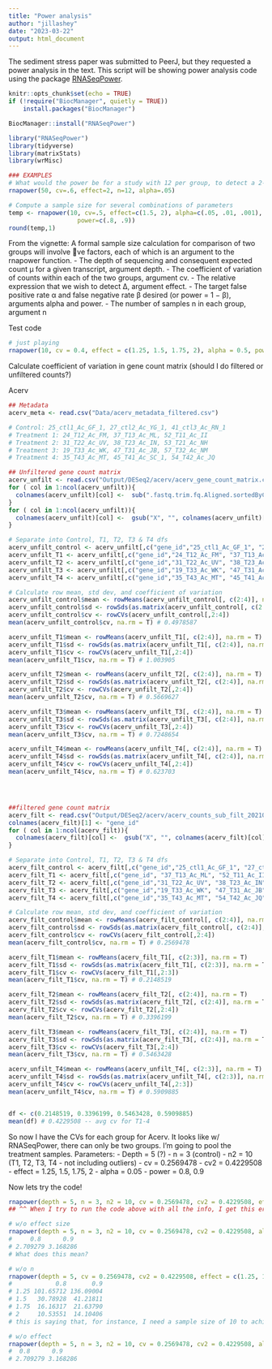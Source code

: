 ```yaml
---
title: "Power analysis"
author: "jillashey"
date: "2023-03-22"
output: html_document
---
```


The sediment stress paper was submitted to PeerJ, but they requested a power analysis in the text. This script will be showing power analysis code using the package [RNASeqPower](https://bioconductor.org/packages/release/bioc/html/RNASeqPower.html).

```r
knitr::opts_chunk$set(echo = TRUE)
if (!require("BiocManager", quietly = TRUE))
    install.packages("BiocManager")

BiocManager::install("RNASeqPower")

library("RNASeqPower")
library(tidyverse)
library(matrixStats)
library(wrMisc)
```

```r
### EXAMPLES
# What would the power be for a study with 12 per group, to detect a 2-fold change, given deep (50x) coverage?
rnapower(50, cv=.6, effect=2, n=12, alpha=.05)

# Compute a sample size for several combinations of parameters
temp <- rnapower(10, cv=.5, effect=c(1.5, 2), alpha=c(.05, .01, .001),
                   power=c(.8, .9))
round(temp,1)
```

From the vignette: 
A formal sample size calculation for comparison of two groups will involve 􏰄ve factors, each of which is an argument to the rnapower function.
- The depth of sequencing and consequent expected count μ for a given transcript, argument depth.
- The coefficient of variation of counts within each of the two groups, argument cv.
- The relative expression that we wish to detect ∆, argument effect.
- The target false positive rate α and false negative rate β desired (or power = 1 − β), arguments alpha and power.
- The number of samples n in each group, argument n




Test code 
```r
# just playing 
rnapower(10, cv = 0.4, effect = c(1.25, 1.5, 1.75, 2), alpha = 0.5, power = c(0.8, 0.9))
```
Calculate coefficient of variation in gene count matrix (should I do filtered or unfiltered counts?)

Acerv
```r
## Metadata
acerv_meta <- read.csv("Data/acerv_metadata_filtered.csv")

# Control: 25_ctl1_Ac_GF_1, 27_ctl2_Ac_YG_1, 41_ctl3_Ac_RN_1
# Treatment 1: 24_T12_Ac_FM, 37_T13_Ac_ML, 52_T11_Ac_II
# Treatment 2: 31_T22_Ac_UV, 38_T23_Ac_IN, 53_T21_Ac_NH
# Treatment 3: 19_T33_Ac_WK, 47_T31_Ac_JB, 57_T32_Ac_NM
# Treatment 4: 35_T43_Ac_MT, 45_T41_Ac_SC_1, 54_T42_Ac_JQ

## Unfiltered gene count matrix 
acerv_unfilt <- read.csv("Output/DESeq2/acerv/acerv_gene_count_matrix.csv")
for ( col in 1:ncol(acerv_unfilt)){
  colnames(acerv_unfilt)[col] <-  sub(".fastq.trim.fq.Aligned.sortedByCoord.out.bam.merge.gtf", "", colnames(acerv_unfilt)[col]) # removing excess from col names
}
for ( col in 1:ncol(acerv_unfilt)){
  colnames(acerv_unfilt)[col] <-  gsub("X", "", colnames(acerv_unfilt)[col]) # remvoing X from col names
}

# Separate into Control, T1, T2, T3 & T4 dfs
acerv_unfilt_control <- acerv_unfilt[,c("gene_id","25_ctl1_Ac_GF_1", "27_ctl2_Ac_YG_1", "41_ctl3_Ac_RN_1")]
acerv_unfilt_T1 <- acerv_unfilt[,c("gene_id","24_T12_Ac_FM", "37_T13_Ac_ML", "52_T11_Ac_II")]
acerv_unfilt_T2 <- acerv_unfilt[,c("gene_id","31_T22_Ac_UV", "38_T23_Ac_IN", "53_T21_Ac_NH")]
acerv_unfilt_T3 <- acerv_unfilt[,c("gene_id","19_T33_Ac_WK", "47_T31_Ac_JB", "57_T32_Ac_NM")]
acerv_unfilt_T4 <- acerv_unfilt[,c("gene_id","35_T43_Ac_MT", "45_T41_Ac_SC_1", "54_T42_Ac_JQ")]

# Calculate row mean, std dev, and coefficient of variation
acerv_unfilt_control$mean <- rowMeans(acerv_unfilt_control[, c(2:4)], na.rm = T)
acerv_unfilt_control$sd <- rowSds(as.matrix(acerv_unfilt_control[, c(2:4)], na.rm = T))
acerv_unfilt_control$cv <- rowCVs(acerv_unfilt_control[,2:4])
mean(acerv_unfilt_control$cv, na.rm = T) # 0.4978587

acerv_unfilt_T1$mean <- rowMeans(acerv_unfilt_T1[, c(2:4)], na.rm = T)
acerv_unfilt_T1$sd <- rowSds(as.matrix(acerv_unfilt_T1[, c(2:4)], na.rm = T))
acerv_unfilt_T1$cv <- rowCVs(acerv_unfilt_T1[,2:4])
mean(acerv_unfilt_T1$cv, na.rm = T) # 1.003905

acerv_unfilt_T2$mean <- rowMeans(acerv_unfilt_T2[, c(2:4)], na.rm = T)
acerv_unfilt_T2$sd <- rowSds(as.matrix(acerv_unfilt_T2[, c(2:4)], na.rm = T))
acerv_unfilt_T2$cv <- rowCVs(acerv_unfilt_T2[,2:4])
mean(acerv_unfilt_T2$cv, na.rm = T) # 0.5669627

acerv_unfilt_T3$mean <- rowMeans(acerv_unfilt_T3[, c(2:4)], na.rm = T)
acerv_unfilt_T3$sd <- rowSds(as.matrix(acerv_unfilt_T3[, c(2:4)], na.rm = T))
acerv_unfilt_T3$cv <- rowCVs(acerv_unfilt_T3[,2:4])
mean(acerv_unfilt_T3$cv, na.rm = T) # 0.7248654

acerv_unfilt_T4$mean <- rowMeans(acerv_unfilt_T4[, c(2:4)], na.rm = T)
acerv_unfilt_T4$sd <- rowSds(as.matrix(acerv_unfilt_T4[, c(2:4)], na.rm = T))
acerv_unfilt_T4$cv <- rowCVs(acerv_unfilt_T4[,2:4])
mean(acerv_unfilt_T4$cv, na.rm = T) # 0.623703




##filtered gene count matrix 
acerv_filt <- read.csv("Output/DESeq2/acerv/acerv_counts_sub_filt_20210327.csv")
colnames(acerv_filt)[1] <- "gene_id"
for ( col in 1:ncol(acerv_filt)){
  colnames(acerv_filt)[col] <-  gsub("X", "", colnames(acerv_filt)[col]) # remvoing X from col names
}

# Separate into Control, T1, T2, T3 & T4 dfs
acerv_filt_control <- acerv_filt[,c("gene_id","25_ctl1_Ac_GF_1", "27_ctl2_Ac_YG_1", "41_ctl3_Ac_RN_1")]
acerv_filt_T1 <- acerv_filt[,c("gene_id", "37_T13_Ac_ML", "52_T11_Ac_II")] # removed sample 24 from dataset during filtering 
acerv_filt_T2 <- acerv_filt[,c("gene_id","31_T22_Ac_UV", "38_T23_Ac_IN", "53_T21_Ac_NH")]
acerv_filt_T3 <- acerv_filt[,c("gene_id","19_T33_Ac_WK", "47_T31_Ac_JB", "57_T32_Ac_NM")]
acerv_filt_T4 <- acerv_filt[,c("gene_id","35_T43_Ac_MT", "54_T42_Ac_JQ")] # removed sample 45 from dataset during filtering 

# Calculate row mean, std dev, and coefficient of variation
acerv_filt_control$mean <- rowMeans(acerv_filt_control[, c(2:4)], na.rm = T)
acerv_filt_control$sd <- rowSds(as.matrix(acerv_filt_control[, c(2:4)], na.rm = T))
acerv_filt_control$cv <- rowCVs(acerv_filt_control[,2:4])
mean(acerv_filt_control$cv, na.rm = T) # 0.2569478

acerv_filt_T1$mean <- rowMeans(acerv_filt_T1[, c(2:3)], na.rm = T)
acerv_filt_T1$sd <- rowSds(as.matrix(acerv_filt_T1[, c(2:3)], na.rm = T))
acerv_filt_T1$cv <- rowCVs(acerv_filt_T1[,2:3])
mean(acerv_filt_T1$cv, na.rm = T) # 0.2148519

acerv_filt_T2$mean <- rowMeans(acerv_filt_T2[, c(2:4)], na.rm = T)
acerv_filt_T2$sd <- rowSds(as.matrix(acerv_filt_T2[, c(2:4)], na.rm = T))
acerv_filt_T2$cv <- rowCVs(acerv_filt_T2[,2:4])
mean(acerv_filt_T2$cv, na.rm = T) # 0.3396199

acerv_filt_T3$mean <- rowMeans(acerv_filt_T3[, c(2:4)], na.rm = T)
acerv_filt_T3$sd <- rowSds(as.matrix(acerv_filt_T3[, c(2:4)], na.rm = T))
acerv_filt_T3$cv <- rowCVs(acerv_filt_T3[,2:4])
mean(acerv_filt_T3$cv, na.rm = T) # 0.5463428

acerv_unfilt_T4$mean <- rowMeans(acerv_unfilt_T4[, c(2:3)], na.rm = T)
acerv_unfilt_T4$sd <- rowSds(as.matrix(acerv_unfilt_T4[, c(2:3)], na.rm = T))
acerv_unfilt_T4$cv <- rowCVs(acerv_unfilt_T4[,2:3])
mean(acerv_unfilt_T4$cv, na.rm = T) # 0.5909885


df <- c(0.2148519, 0.3396199, 0.5463428, 0.5909885)
mean(df) # 0.4229508 -- avg cv for T1-4
```

So now I have the CVs for each group for Acerv. It looks like w/ RNASeqPower, there can only be two groups. I'm going to pool the treatment samples. 
Parameters: 
- Depth = 5 (?)
- n = 3 (control)
- n2 = 10 (T1, T2, T3, T4 - not including outliers)
- cv = 0.2569478
- cv2 = 0.4229508
- effect = 1.25, 1.5, 1.75, 2
- alpha = 0.05
- power = 0.8, 0.9

Now lets try the code!
```r
rnapower(depth = 5, n = 3, n2 = 10, cv = 0.2569478, cv2 = 0.4229508, effect = c(1.25, 1.5, 1.75, 2), alpha = 0.05, power = c(0.8, 0.9))
## ^^ When I try to run the code above with all the info, I get this error: Exactly one of n, cv, effect, alpha, or power should be unspecified. So it looks like I need to not include one of the arguments so the function can calculate it for me. 

# w/o effect size 
rnapower(depth = 5, n = 3, n2 = 10, cv = 0.2569478, cv2 = 0.4229508, alpha = 0.05, power = c(0.8, 0.9))
#     0.8      0.9 
# 2.709279 3.168286 
# What does this mean?

# w/o n
rnapower(depth = 5, cv = 0.2569478, cv2 = 0.4229508, effect = c(1.25, 1.5, 1.75, 2), alpha = 0.05, power = c(0.8, 0.9))
#            0.8       0.9
# 1.25 101.65712 136.09004
# 1.5   30.78928  41.21811
# 1.75  16.16317  21.63790
# 2     10.53551  14.10406
# this is saying that, for instance, I need a sample size of 10 to achieve an effect size of 2 and a power of 0.8?

# w/o effect
rnapower(depth = 5, n = 3, n2 = 10, cv = 0.2569478, cv2 = 0.4229508, alpha = 0.05, power = c(0.8, 0.9))
#  0.8      0.9 
# 2.709279 3.168286 
```










